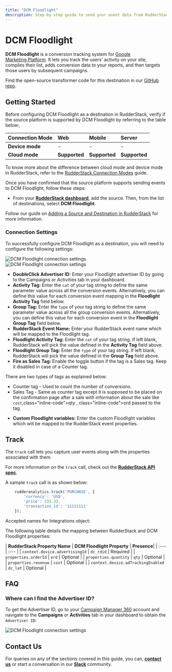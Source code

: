 ```yaml
---
title: "DCM Floodlight"
description: Step-by-step guide to send your event data from RudderStack to DCM Floodlight.
---
```


# DCM Floodlight

**DCM Floodlight** is a conversion tracking system for [Google Marketing Platform](https://marketingplatform.google.com/about/). It lets you track the users' activity on your site, compiles their list, adds conversion data to your reports, and then targets those users by subsequent campaigns.

<div class="successBlock">

Find the open-source transformer code for this destination in our <a href="https://github.com/rudderlabs/rudder-transformer/tree/master/v0/destinations/dcm_floodlight">GitHub repo</a>.
</div>


## Getting Started

Before configuring DCM Floodlight as a destination in RudderStack, verify if the source platform is supported by DCM Floodlight by referring to the table below: ̦

| **Connection Mode** | **Web** | **Mobile** | **Server** |
| :--- | :--- | :--- | :--- |
| **Device mode** | - | - | - |
| **Cloud mode** | **Supported**  | **Supported** | **Supported** |

<div class="infoBlock">
    
To know more about the difference between cloud mode and device mode in RudderStack, refer to the <a href="https://rudderstack.com/docs/connections/rudderstack-connection-modes/">RudderStack Connection Modes</a> guide.
</div>

Once you have confirmed that the source platform supports sending events to DCM Floodlight, follow these steps:

- From your [**RudderStack dashboard**](https://app.rudderstack.com/), add the source. Then, from the list of destinations, select **DCM Floodlight**.

<div class="infoBlock">

Follow our guide on <a href="https://rudderstack.com/docs/connections/adding-source-and-destination-rudderstack/">Adding a Source and Destination in RudderStack</a> for more information.
</div>

### Connection Settings

To successfully configure DCM Floodlight as a destination, you will need to configure the following settings:

<img src="../../assets/event-stream-destinations/dcm-floodlight-connection-settings.png" alt="DCM Floodlight connection settings"/>
<img src="../../assets/event-stream-destinations/dcm-floodlight-connection-settings2.png" alt="DCM Floodlight connection settings"/>

- **DoubleClick Advertiser ID:** Enter your Floodlight advertiser ID by going to the Campaigns or Activities tab in your dashboard.
- **Activity Tag:** Enter the `cat` of your tag string to define the same parameter value across all the conversion events. Alternatively, you can define this value for each conversion event mapping in the **Floodlight Activity Tag** field below.
- **Group Tag:** Enter the `type` of your tag string to define the same parameter value across all the group conversion events. Alternatively, you can define this value for each conversion event in the **Floodlight Group Tag** field below.
- **RudderStack Event Name:** Enter your RudderStack event name which will be mapped to the Floodlight tag.
- **Floodlight Activity Tag:** Enter the `cat` of your tag string. If left blank, RudderStack will pick the value defined in the **Activity Tag** field above.
- **Floodlight Group Tag:** Enter the `type` of your tag string. If left blank, RudderStack will pick the value defined in the **Group Tag** field above.
- **Fire as Sales Tag:** Enable the toggle button if the tag is a Sales tag. Keep it disabled in case of a Counter tag.

<div class="infoBlock">
    
There are two types of tags as explained below:
<ul>
<li>Counter tag - Used to count the number of conversions.</li>
<li>Sales Tag - Same as counter tag except it is supposed to be placed on the confirmation page after a sale with information about the sale like <code class="inline-code">cost</code>,class="inline-code">qty</code> , class="inline-code">ord</code> passed to the tag.</li>
</div>

- **Custom Floodlight variables:** Enter the custom Floodlight variables which will be mapped to the RudderStack event properties.


## Track

The `track` call lets you capture user events along with the properties associated with them.

<div class="infoBlock">

For more information on the `track` call, check out the [**RudderStack API spec**](https://rudderstack.com/docs/rudderstack-api/api-specification/rudderstack-spec/track/).
</div>

A sample `track` call is as shown below:

```javascript
    rudderanalytics.track('PURCHASE', {
        'currency': 'USD',
        'price': 333.33,
        'transaction_id': '11111111'
    });
```
Accepted names for Integrations object:

The following table details the mapping between RudderStack and DCM Floodlight properties:

| **RudderStack Property Name** | **DCM Floodlight Property** | **Presence**|
| :--- | :--- |
| `context.device.advertisingId` | `dc_rdid` | Required |
| `properties.orderId` | `ord` | Optional |
| `properties.quantity` | `qty` | Optional |
| `properties.revenue` | `cost` | Optional | 
| `context.device.adTrackingEnabled` | `dc_lat` | Optional |


## FAQ

### Where can I find the Advertiser ID?

To get the Advertiser ID, go to your [Campaign Manager 360](https://campaignmanager.google.com/) account and navigate to the **Campaigns** or **Activities** tab in your dashboard to obtain the `Advertiser ID`:

<img src="../../assets/event-stream-destinations/advertiser-id-dcm-floodlight.png" alt="DCM Floodlight connection settings"/>

## Contact Us

For queries on any of the sections covered in this guide, you can, [**contact us**](mailto:%20docs@rudderstack.com) or start a conversation in our [**Slack**](https://rudderstack.com/join-rudderstack-slack-community) community.
